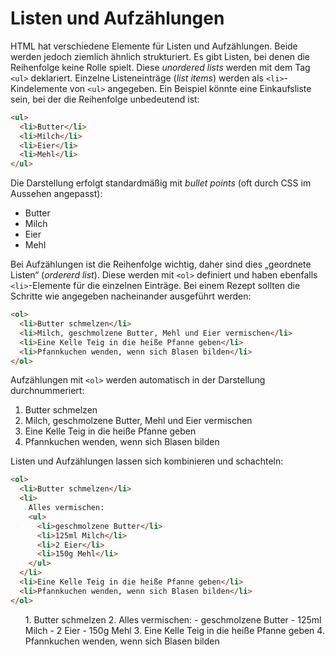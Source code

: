# Listen und Aufzählungen

HTML hat verschiedene Elemente für Listen und Aufzählungen.
Beide werden jedoch ziemlich ähnlich strukturiert. Es gibt
Listen, bei denen die Reihenfolge keine Rolle spielt. Diese
_unordered lists_ werden mit dem Tag `<ul>` deklariert. Einzelne
Listeneinträge (_list items_) werden als `<li>`-Kindelemente
von `<ul>` angegeben. Ein Beispiel könnte eine Einkaufsliste sein,
bei der die Reihenfolge unbedeutend ist:

```html
<ul>
  <li>Butter</li>
  <li>Milch</li>
  <li>Eier</li>
  <li>Mehl</li>
</ul>
```

Die Darstellung erfolgt standardmäßig mit _bullet points_ (oft durch
CSS im Aussehen angepasst):

<ul style={{fontFamily: "serif"}}>
  <li>Butter</li>
  <li>Milch</li>
  <li>Eier</li>
  <li>Mehl</li>
</ul>

Bei Aufzählungen ist die Reihenfolge wichtig, daher sind dies
„geordnete Listen“ (_ordererd list_). Diese werden mit `<ol>`
definiert und haben ebenfalls `<li>`-Elemente für die einzelnen
Einträge. Bei einem Rezept sollten die Schritte wie angegeben
nacheinander ausgeführt werden:

```html
<ol>
  <li>Butter schmelzen</li>
  <li>Milch, geschmolzene Butter, Mehl und Eier vermischen</li>
  <li>Eine Kelle Teig in die heiße Pfanne geben</li>
  <li>Pfannkuchen wenden, wenn sich Blasen bilden</li>
</ol>
```

Aufzählungen mit `<ol>` werden automatisch in der Darstellung durchnummeriert:

<ol style={{fontFamily: "serif"}}>
  <li>Butter schmelzen</li>
  <li>Milch, geschmolzene Butter, Mehl und Eier vermischen</li>
  <li>Eine Kelle Teig in die heiße Pfanne geben</li>
  <li>Pfannkuchen wenden, wenn sich Blasen bilden</li>
</ol>

Listen und Aufzählungen lassen sich kombinieren und schachteln:

```html
<ol>
  <li>Butter schmelzen</li>
  <li>
    Alles vermischen:
    <ul>
      <li>geschmolzene Butter</li>
      <li>125ml Milch</li>
      <li>2 Eier</li>
      <li>150g Mehl</li>
    </ul>
  </li>
  <li>Eine Kelle Teig in die heiße Pfanne geben</li>
  <li>Pfannkuchen wenden, wenn sich Blasen bilden</li>
</ol>
```

[//]: # (Aus irgendeinem Grund mag der mdx-Parser nicht ul- in li-Elementen)
<ol style={{fontFamily: "serif"}}>
  1. Butter schmelzen
  2. Alles vermischen:
      - geschmolzene Butter
      - 125ml Milch
      - 2 Eier
      - 150g Mehl
  3. Eine Kelle Teig in die heiße Pfanne geben
  4. Pfannkuchen wenden, wenn sich Blasen bilden
</ol>

